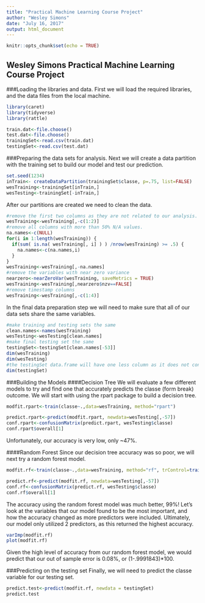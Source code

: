 ---
title: "Practical Machine Learning Course Project"
author: "Wesley Simons"
date: "July 16, 2017"
output: html_document
---

```{r setup, include=FALSE}
knitr::opts_chunk$set(echo = TRUE)
```

## Wesley Simons Practical Machine Learning Course Project

###Loading the libraries and data. 
First we will load the required libraries, and the data files from the local machine. 
```{r libraries, results='hide', message=FALSE, warning=FALSE}
library(caret)
library(tidyverse)
library(rattle)

train.dat<-file.choose()
test.dat<-file.choose()
trainingSet<-read.csv(train.dat)
testingSet<-read.csv(test.dat)
```

###Preparing the data sets for analysis. 
Next we will create a data partition with the training set to build our model and test our prediction.
```{r partition, results='hide', message=FALSE}
set.seed(1234)
inTrain<- createDataPartition(trainingSet$classe, p=.75, list=FALSE)
wesTraining<-trainingSet[inTrain,]
wesTesting<-trainingSet[-inTrain,]
```

After our partitions are created we need to clean the data. 
```{r cleaning, results='hide'}
#remove the first two columns as they are not related to our analysis. 
wesTraining<-wesTraining[,-c(1:2)]
#remove all columns with more than 50% N/A values. 
na.names<-c(NULL)
for(i in 1:length(wesTraining)) {
  if(sum( is.na( wesTraining[, i] ) ) /nrow(wesTraining) >= .5) {
    na.names<-c(na.names,i)
  }
}
wesTraining<-wesTraining[,-na.names]
#remove the variables with near zero variance
nearzero<-nearZeroVar(wesTraining, saveMetrics = TRUE)
wesTraining<-wesTraining[,nearzero$nzv==FALSE]
#remove timestamp columns
wesTraining<-wesTraining[,-c(1:4)]
```
In the final data preparation step we will need to make sure that all of our data sets share the same variables. 
```{r match data sets}
#make training and testing sets the same
clean.names<-names(wesTraining)
wesTesting<-wesTesting[clean.names]
#make final testing set the same
testingSet<-testingSet[clean.names[-53]]
dim(wesTraining)
dim(wesTesting)
#the testingSet data.frame will have one less column as it does not contain the "classe" variable. 
dim(testingSet)
```

###Building the Models
####Decision Tree
We will evaluate a few different models to try and find one that accurately predicts the classe (form break) outcome. We will start with using the rpart package to build a decision tree. 
```{r rpart}
modfit.rpart<-train(classe~.,data=wesTraining, method="rpart")

predict.rpart<-predict(modfit.rpart, newdata=wesTesting[,-57])
conf.rpart<-confusionMatrix(predict.rpart, wesTesting$classe)
conf.rpart$overall[1]
```
Unfortunately, our accuracy is very low, only ~47%.

####Random Forest
Since our decision tree accuracy was so poor, we will next try a random forest model. 
```{r rf, message=FALSE, warning=FALSE}
modfit.rf<-train(classe~.,data=wesTraining, method="rf", trControl=trainControl(method="cv", number=4))

predict.rf<-predict(modfit.rf, newdata=wesTesting[,-57])
conf.rf<-confusionMatrix(predict.rf, wesTesting$classe)
conf.rf$overall[1]
```
The accuracy using the random forest model was much better, 99%! Let's look at the variables that our model found to be the most important, and how the accuracy changed as more predictors were included. Ultimately, our model only utilized 2 predictors, as this returned the highest accuracy.
```{r rf analysis}
varImp(modfit.rf)
plot(modfit.rf)
```
Given the high level of accuracy from our random forest model, we would predict that our out of sample error is 0.08%, or (1-.9991843)*100. 

###Predicting on the testing set
Finally, we will need to predict the classe variable for our testing set. 
```{r}
predict.test<-predict(modfit.rf, newdata = testingSet)
predict.test
```


